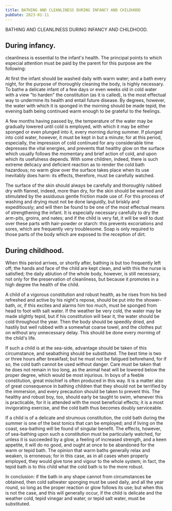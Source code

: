 ```yaml
---
title: BATHING AND CLEANLINESS DURING INFANCY AND CHILDHOOD
pubDate: 2023-01-11
---
```


BATHING AND CLEANLINESS DURING INFANCY AND CHILDHOOD. 

During infancy.
---------------  

cleanliness is essential to the infant's health. The principal points to which especial attention must be paid by the parent for this purpose are the following:  

At first the infant should be washed daily with warm water; and a bath every night, for the purpose of thoroughly cleaning the body, is highly necessary. To bathe a delicate infant of a few days or even weeks old in cold water with a view "to harden" the constitution (as it is called), is the most effectual way to undermine its health and entail future disease. By degrees, however, the water with which it is sponged in the morning should be made tepid, the evening bath being continued warm enough to be grateful to the feelings. 

A few months having passed by, the temperature of the water may be gradually lowered until cold is employed, with which it may be either sponged or even plunged into it, every morning during summer. If plunged into cold water, however, it must be kept in but a minute; for at this period, especially, the impression of cold continued for any considerable time depresses the vital energies, and prevents that healthy glow on the surface which usually follows the momentary and brief action of cold, and upon which its usefulness depends. With some children, indeed, there is such extreme delicacy and deficient reaction as to render the cold bath hazardous; no warm glow over the surface takes place when its use inevitably does harm: its effects, therefore, must be carefully watched. 

The surface of the skin should always be carefully and thoroughly rubbed dry with flannel, indeed, more than dry, for the skin should be warmed and stimulated by the assiduous gentle friction made use of. For this process of washing and drying must not be done languidly, but briskly and expeditiously; and will then be found to be one of the most effectual means of strengthening the infant. It is especially necessary carefully to dry the arm-pits, groins, and nates; and if the child is very fat, it will be well to dust over these parts with hair-powder or starch: this prevents excoriations and sores, which are frequently very troublesome. Soap is only required to those parts of the body which are exposed to the reception of dirt. 

During childhood.
---------------- 

When this period arrives, or shortly after, bathing is but too frequently left off; the hands and face of the child are kept clean, and with this the nurse is satisfied; the daily ablution of the whole body, however, is still necessary, not only for the preservation of cleanliness, but because it promotes in a high degree the health of the child. 

A child of a vigorous constitution and robust health, as he rises from his bed refreshed and active by his night's repose, should be put into the shower-bath, or, if this excites and alarms him too much, must be sponged from head to foot with salt water. If the weather be very cold, the water may be made slightly tepid, but if his constitution will bear it, the water should be cold throughout the year. Then the body should be speedily dried, and hastily but well rubbed with a somewhat coarse towel, and the clothes put on without any unnecessary delay. This should be done every morning of the child's life. 

If such a child is at the sea-side, advantage should be taken of this circumstance, and seabathing should be substituted. The best time is two or three hours after breakfast; but he must not be fatigued beforehand, for if so, the cold bath cannot be used without danger. Care must be taken that he does not remain in too long, as the animal heat will be lowered below the proper degree, which would be most injurious. In boys of a feeble constitution, great mischief is often produced in this way. It is a matter also of great consequence in bathing children that they should not be terrified by the immersion, and every precaution should be taken to prevent this. The healthy and robust boy, too, should early be taught to swim, whenever this is practicable, for it is attended with the most beneficial effects; it is a most invigorating exercise, and the cold bath thus becomes doubly serviceable. 

If a child is of a delicate and strumous constitution, the cold bath during the summer is one of the best tonics that can be employed; and if living on the coast, sea-bathing will be found of singular benefit. The effects, however, of sea-bathing upon such a constitution must be particularly watched, for unless it is succeeded by a glow, a feeling of increased strength, and a keen appetite, it will do no good, and ought at once to be abandoned for the warm or tepid bath. The opinion that warm baths generally relax and weaken, is erroneous; for in this case, as in all cases when properly employed, they would give tone and vigour to the whole system; in fact, the tepid bath is to this child what the cold bath is to the more robust. 

In conclusion: if the bath in any shape cannot from circumstances be obtained, then cold saltwater sponging must be used daily, and all the year round, so long as the proper reaction or glow follows its use; but when this is not the case, and this will generally occur, if the child is delicate and the weather cold, tepid vinegar and water, or tepid salt water, must be substituted.
